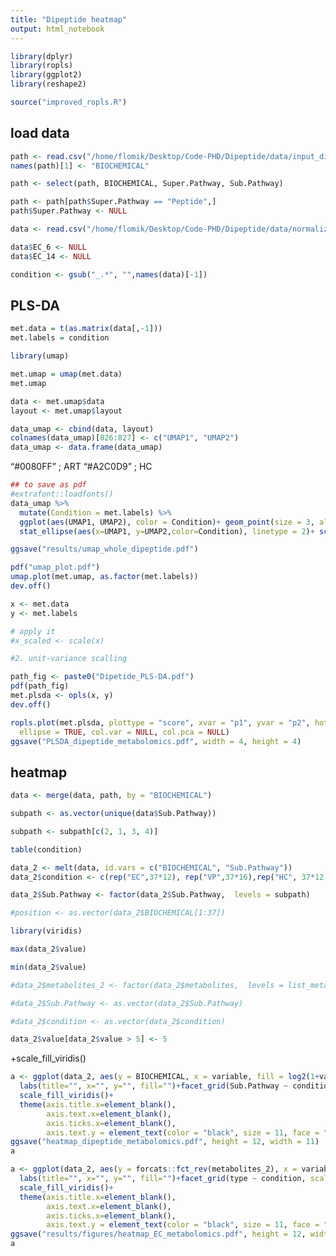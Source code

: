 ```yaml
---
title: "Dipeptide heatmap"
output: html_notebook
---
```


```r
library(dplyr)
library(ropls)
library(ggplot2)
library(reshape2)
```

```r
source("improved_ropls.R")
```

## load data
```r
path <- read.csv("/home/flomik/Desktop/Code-PHD/Dipeptide/data/input_dipeptides.csv")
names(path)[1] <- "BIOCHEMICAL"

path <- select(path, BIOCHEMICAL, Super.Pathway, Sub.Pathway)

path <- path[path$Super.Pathway == "Peptide",]
path$Super.Pathway <- NULL

data <- read.csv("/home/flomik/Desktop/Code-PHD/Dipeptide/data/normalized_data_fecal_metabolome.csv")
```
```r
data$EC_6 <- NULL
data$EC_14 <- NULL
```

```r
condition <- gsub("_.*", "",names(data)[-1])
```

## PLS-DA
```r
met.data = t(as.matrix(data[,-1]))
met.labels = condition
```

```r
library(umap)
```

```r
met.umap = umap(met.data)
met.umap
```

```r
data <- met.umap$data
layout <- met.umap$layout

data_umap <- cbind(data, layout)
colnames(data_umap)[826:827] <- c("UMAP1", "UMAP2")
data_umap <- data.frame(data_umap)
```

"#0080FF" ; ART
"#A2C0D9" ; HC

```r
## to save as pdf
#extrafont::loadfonts()
data_umap %>% 
  mutate(Condition = met.labels) %>%
  ggplot(aes(UMAP1, UMAP2), color = Condition)+ geom_point(size = 3, alpha = 0.9, shape = 22, aes(fill = factor(condition), color = factor(condition)))+
  stat_ellipse(aes(x=UMAP1, y=UMAP2,color=Condition), linetype = 2)+ scale_color_manual(name = "Condition", values = c("#FF8000", "#008000", "#990000"))+ scale_fill_manual(name = "Condition", values=c("#FF8000", "#008000", "#990000"))

ggsave("results/umap_whole_dipeptide.pdf")
```


```r
pdf("umap_plot.pdf")
umap.plot(met.umap, as.factor(met.labels))
dev.off()
```

```r
x <- met.data
y <- met.labels
```

```r
# apply it
#x_scaled <- scale(x)

#2. unit-variance scalling

path_fig <- paste0("Dipetide_PLS-DA.pdf")
pdf(path_fig)
met.plsda <- opls(x, y)
dev.off()
```
```r
ropls.plot(met.plsda, plottype = "score", xvar = "p1", yvar = "p2", hotelling = FALSE,
  ellipse = TRUE, col.var = NULL, col.pca = NULL)
ggsave("PLSDA_dipeptide_metabolomics.pdf", width = 4, height = 4)
```

## heatmap
```r
data <- merge(data, path, by = "BIOCHEMICAL")
```
```r
subpath <- as.vector(unique(data$Sub.Pathway))
```
```r
subpath <- subpath[c(2, 1, 3, 4)]
```


```r
table(condition)
```


```r
data_2 <- melt(data, id.vars = c("BIOCHEMICAL", "Sub.Pathway"))
data_2$condition <- c(rep("EC",37*12), rep("VP",37*16),rep("HC", 37*12))
```

```r
data_2$Sub.Pathway <- factor(data_2$Sub.Pathway,  levels = subpath)
```

```r
#position <- as.vector(data_2$BIOCHEMICAL[1:37])
```
```r
library(viridis)
```

```r
max(data_2$value)
```
```r
min(data_2$value)
```
```r
#data_2$metabolites_2 <- factor(data_2$metabolites,  levels = list_metabolites)
```

```r
#data_2$Sub.Pathway <- as.vector(data_2$Sub.Pathway)
```
```r
#data_2$condition <- as.vector(data_2$condition)
```


```r
data_2$value[data_2$value > 5] <- 5
```
+scale_fill_viridis()
```r
a <- ggplot(data_2, aes(y = BIOCHEMICAL, x = variable, fill = log2(1+value)))+ geom_tile()+ 
  labs(title="", x="", y="", fill="")+facet_grid(Sub.Pathway ~ condition, scales='free', space="free")+
  scale_fill_viridis()+
  theme(axis.title.x=element_blank(),
        axis.text.x=element_blank(),
        axis.ticks.x=element_blank(),
        axis.text.y = element_text(color = "black", size = 11, face = "plain"))
ggsave("heatmap_dipeptide_metabolomics.pdf", height = 12, width = 11)
a
```

```r
a <- ggplot(data_2, aes(y = forcats::fct_rev(metabolites_2), x = variable, fill = log2(1 + value)))+ geom_tile()+ 
  labs(title="", x="", y="", fill="")+facet_grid(type ~ condition, scales='free', space="free")+
  scale_fill_viridis()+
  theme(axis.title.x=element_blank(),
        axis.text.x=element_blank(),
        axis.ticks.x=element_blank(),
        axis.text.y = element_text(color = "black", size = 11, face = "plain"))
ggsave("results/figures/heatmap_EC_metabolomics.pdf", height = 12, width = 11)
a
```


